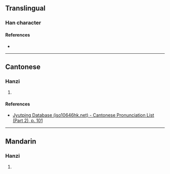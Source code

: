 {{character info}}
==Translingual==

===Han character===
{{Han char|rn=46|rad=山|as=16|sn=19|four=|canj=UJIG|ids=⿱山截}}

====References====
* {{Han ref|kx=0321.210|dkj=08556|dj=0621.250|hdz=10802.040|uh=5DBB|ud=23995}}

----

==Cantonese==

===Hanzi===
{{yue-hanzi|jyut=[[zit3]]|y=jit3}}

# {{rfdef|yue|sort=山16}}

====References====
* [http://www.iso10646hk.net/jp/document/download.jsp Jyutping Database (iso10646hk.net) - Cantonese Pronunciation List (Part 2), p. 101]

----

==Mandarin==

===Hanzi===
{{cmn-hanzi|pin=[[zá]] ([[za2]])|wg=tsa<sup>2</sup>}}

# {{rfdef|cmn|sort=山16}}